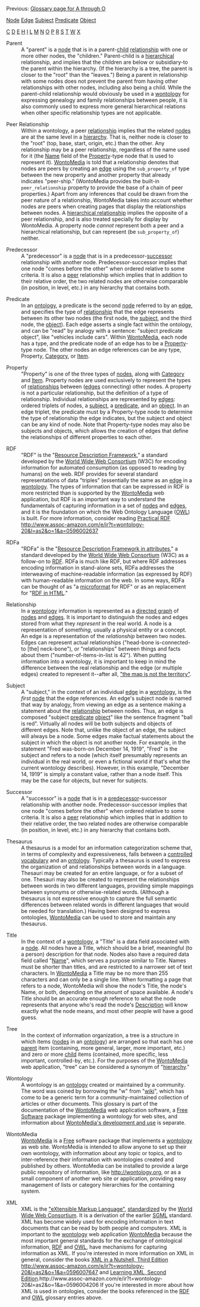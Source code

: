<!-- Copyright (c)  2009  Glen E. Ivey
     Permission is granted to copy, distribute and/or modify this document
     under the terms of the GNU Free Documentation License, Version 1.3;
     with no Invariant Sections, no Front-Cover Texts, and no Back-Cover Texts.
     A copy of the license is in the file COPYING.DOCUMENTATION
  -->


Previous: [[WmHelp:GlossaryAtoO|Glossary page for A through O]]

[[WmHelp:GlossaryAtoO#anchor_Node|Node]]
[[WmHelp:GlossaryAtoO#anchor_Edge|Edge]]
[[WmHelp:GlossaryPtoZ#anchor_Subject|Subject]]
[[WmHelp:GlossaryPtoZ#anchor_Predicate|Predicate]]
[[WmHelp:GlossaryAtoO#anchor_Object|Object]]

[[WmHelp:GlossaryAtoO#anchor_C|C]]
[[WmHelp:GlossaryAtoO#anchor_D|D]]
[[WmHelp:GlossaryAtoO#anchor_E|E]]
[[WmHelp:GlossaryAtoO#anchor_H|H]]
[[WmHelp:GlossaryAtoO#anchor_I|I]]
[[WmHelp:GlossaryAtoO#anchor_L|L]]
[[WmHelp:GlossaryAtoO#anchor_M|M]]
[[WmHelp:GlossaryAtoO#anchor_N|N]]
[[WmHelp:GlossaryAtoO#anchor_O|O]]
[[WmHelp:GlossaryPtoZ#anchor_P|P]]
[[WmHelp:GlossaryPtoZ#anchor_R|R]]
[[WmHelp:GlossaryPtoZ#anchor_S|S]]
[[WmHelp:GlossaryPtoZ#anchor_T|T]]
[[WmHelp:GlossaryPtoZ#anchor_W|W]]
[[WmHelp:GlossaryPtoZ#anchor_X|X]]


<span id="anchor_P"></span>
<span id="anchor_Parent"></span>
;Parent
:A "parent" is a [[WmHelp:GlossaryAtoO#anchor_Node|node]] that is in a parent-[[WmHelp:GlossaryAtoO#anchor_Child|child]] [[WmHelp:GlossaryPtoZ#anchor_Relationship|relationship]] with one or more other nodes, the "children."  Parent-child is a [[WmHelp:GlossaryAtoO#anchor_Hierarchy|hierarchical]] relationship, and implies that the children are below or subsidiary-to the parent within the hierarchy.  (If the hierarchy is a tree, the parent is closer to the "root" than the "leaves.")  Being a parent in relationship with some nodes does not prevent the parent from having other relationships with other nodes, including also being a child.  While the parent-child relationship would obviously be used in a [[WmHelp:GlossaryPtoZ#anchor_Wontology|wontology]] for expressing genealogy and family relationships between people, it is also commonly used to express more general hierarchical relations when other specific relationship types are not applicable.
<span id="anchor_Peer"></span>
;Peer Relationship
:Within a wontology, a peer [[WmHelp:GlossaryPtoZ#anchor_Relationship|relationship]] implies that the related [[WmHelp:GlossaryAtoO#anchor_Node|nodes]] are at the same level in a [[WmHelp:GlossaryAtoO#anchor_Hierarchy|hierarchy]].  That is, neither node is closer to the "root" (top, base, start, origin, etc.) than the other.  Any relationship may be a peer relationship, regardless of the name used for it (the [[WmHelp:GlossaryAtoO#anchor_Name|Name]] field of the [[WmHelp:GlossaryPtoZ#anchor_Property|Property]]-type node that is used to represent it).  [[WmHelp:GlossaryPtoZ#anchor_WontoMedia|WontoMedia]] is told that a relationship denotes that nodes are peers by creating an [[WmHelp:GlossaryAtoO#anchor_Edge|edge]] using the <tt>sub_property_of</tt> type between the new property and another property that already indicates "peer-ship."  (WontoMedia provides the built-in <tt>peer_relationship</tt> property to provide the base of a chain of peer properties.)  Apart from any inferences that could be drawn from the peer nature of a relationship, WontoMedia takes into account whether nodes are peers when creating pages that display the relationships between nodes.  A [[WmHelp:GlossaryAtoO#anchor_Hierarchical|hierarchical relationship]] implies the opposite of a peer relationship, and is also treated specially for display by WontoMedia.  A property node ''cannot'' represent both a peer and a hierarchical relationship, but can represent (be <tt>sub_property_of</tt>) neither.
<span id="anchor_Predecessor"></span>
;Predecessor
:A "predecessor" is a [[WmHelp:GlossaryAtoO#anchor_Node|node]] that is in a predecessor-[[WmHelp:GlossaryPtoZ#anchor_Successor|successor]] relationship with another node.  Predecessor-successor implies that one node "comes before the other" when ordered relative to some criteria.  It is also a [[WmHelp:GlossaryPtoZ#anchor_Peer|peer]] relationship which implies that in addition to their relative order, the two related nodes are otherwise comparable (in position, in level, etc.) in any hierarchy that contains both.
<span id="anchor_Predicate"></span>
;Predicate
:In an [[WmHelp:GlossaryAtoO#anchor_Ontology|ontology]], a predicate is the second [[WmHelp:GlossaryAtoO#anchor_Node|node]] referred to by an [[WmHelp:GlossaryAtoO#anchor_Edge|edge]], and specifies the type of [[WmHelp:GlossaryPtoZ#anchor_Relationship|relationship]] that the edge represents between its other two nodes (the first node, the [[WmHelp:GlossaryPtoZ#anchor_Subject|subject]], and the third node, the [[WmHelp:GlossaryAtoO#anchor_Object|object]]).  Each edge asserts a single fact within the ontology, and can be "read" by analogy with a sentence:  "subject predicate object", like "vehicles include cars".  Within [[WmHelp:GlossaryPtoZ#anchor_WontoMedia|WontoMedia]], each node has a type, and the predicate node of an edge has to be a [[WmHelp:GlossaryPtoZ#anchor_Property|Property]]-type node.  The other nodes an edge references can be any type, Property, [[WmHelp:GlossaryAtoO#anchor_Category|Category]], or [[#category_Item|Item]].
<span id="anchor_Property"></span>
;Property
:"Property" is one of the three types of [[WmHelp:GlossaryAtoO#anchor_Node|nodes]], along with [[WmHelp:GlossaryAtoO#anchor_Category|Category]] and [[WmHelp:GlossaryAtoO#anchor_Item|Item]].  Property nodes are used exclusively to represent the types of [[WmHelp:GlossaryPtoZ#anchor_Relationships|relationships]] between ([[WmHelp:GlossaryAtoO#anchor_Edge|edges]] connecting) other nodes.  A property is not a particular relationship, but the definition of a type of relationship.  Individual relationships are represented by [[WmHelp:GlossaryAtoO#anchor_Edge|edges]]:  ordered triplets of nodes, a [[WmHelp:GlossaryPtoZ#anchor_Subject|subject]], a [[WmHelp:GlossaryPtoZ#anchor_Predicate|predicate]], and an [[WmHelp:GlossaryAtoO#anchor_Object|object]].  In an edge triplet, the predicate must by a Property-type node to determine the type of relationship the edge indicates, but the subject and object can be any kind of node.  Note that Property-type nodes may also be subjects and objects, which allows the creation of edges that define the relationships of different properties to each other.
<span id="anchor_R"></span>
<span id="anchor_RDF"></span>
;RDF
:"RDF" is the "[http://www.w3.org/RDF/ Resource Description Framework]," a standard developed by the [http://www.w3.org/ World Wide Web Consortium] (W3C) for encoding information for automated consumption (as opposed to reading by humans) on the web.  RDF provides for several standard representations of data "triples" (essentially the same as an [[WmHelp:GlossaryAtoO#anchor_Edge|edge]] in a [[WmHelp:GlossaryPtoZ#anchor_Wontology|wontology]].  The types of information that can be expressed in RDF is more restricted than is supported by the [[WmHelp:GlossaryPtoZ#anchor_WontoMedia|WontoMedia]] web application, but RDF is an important way to understand the fundamentals of capturing information in a set of [[WmHelp:GlossaryAtoO#anchor_Node|nodes]] and [[WmHelp:GlossaryAtoO#anchor_Edge|edges]], and it is the foundation on which the Web Ontology Language ([[WmHelp:GlossaryAtoO#anchor_OWL|OWL]]) is built.  For more information, consider reading [http://www.amazon.com/gp/product/0596002637?ie=UTF8&tag=wontology-20&linkCode=as2&camp=1789&creative=390957&creativeASIN=0596002637 Practical RDF] http://www.assoc-amazon.com/e/ir?t=wontology-20&l=as2&o=1&a=0596002637
<span id="anchor_RDFa"></span>
;RDFa
:"RDFa" is the "[http://www.w3.org/TR/xhtml-rdfa-primer/ Resource Description Framework in attributes]," a standard developed by the [http://www.w3.org/ World Wide Web Consortium] (W3C) as a follow-on to [[WmHelp:GlossaryPtoZ#anchor_RDF|RDF]].  RDFa is much like RDF, but where RDF addresses encoding information in stand-alone sets, RDFa addresses the interweaving of machine-readable information (as expressed by RDF) with human-readable information on the web.  In some ways, RDFa can be thought of as "a [[WmHelp:GlossaryAtoO#anchor_Microformat|microformat]] for RDF" or as an replacement for "[http://www.w3.org/2001/sw/BestPractices/HTML/ RDF in HTML]."
<span id="anchor_Relationship"></span>
;Relationship
:In a [[WmHelp:GlossaryPtoZ#anchor_Wontology|wontology]] information is represented as a [http://en.wikipedia.org/wiki/Directed_graph directed graph] of [[WmHelp:GlossaryAtoO#anchor_Node|nodes]] and [[WmHelp:GlossaryAtoO#anchor_Edge|edges]].  It is important to distinguish the nodes and edges stored from what they ''represent'' in the real world.  A node is a representation of some''thing'', usually a physical entity or a concept.  An edge is a representation of the ''relationship'' between two nodes.  Edges can represent actual relationships ("head-bone is-connected-to [the] neck-bone"), or "relationships" between things and facts about them ("number-of-items-in-list is 42").  When putting information into a wontology, it is important to keep in mind the difference between the real relationship and the edge (or multiple edges) created to represent it--after all, [http://en.wikipedia.org/wiki/Map%E2%80%93territory_relation "the map is not the territory"].
<span id="anchor_S"></span>
<span id="anchor_Subject"></span>
;Subject
:A "subject," in the context of an individual [[WmHelp:GlossaryAtoO#anchor_Edge|edge]] in a [[WmHelp:GlossaryPtoZ#anchor_Wontology|wontology]], is the ''first'' [[WmHelp:GlossaryAtoO#anchor_Node|node]] that the edge references.  An edge's subject node is named that way by analogy, from viewing an edge as a sentence making a statement about the [[WmHelp:GlossaryPtoZ#anchor_Relationship|relationship]] between nodes.  Thus, an edge is composed "subject [[WmHelp:GlossaryPtoZ#anchor_Predicate|predicate]] [[WmHelp:GlossaryAtoO#anchor_Object|object]]" like the sentence fragment "ball is red".  Virtually all nodes will be both subjects and objects of different edges.  Note that, unlike the object of an edge, the subject will always be a node.  Some edges make factual statements about the subject in which the object is not another node.  For example, in the statement "Fred was-born-on December 14, 1919", "Fred" is the subject and refers to a node (which itself presumably represents an individual in the real world, or even a fictional world if that's what the current wontology describes).  However, in this example, "December 14, 1919" is simply a constant value, rather than a node itself.  This may be the case for objects, but never for subjects.
<span id="anchor_Successor"></span>
;Successor
:A "successor" is a [[WmHelp:GlossaryAtoO#anchor_Node|node]] that is in a [[WmHelp:GlossaryPtoZ#anchor_Predecessor|predecessor]]-successor relationship with another node.  Predecessor-successor implies that one node "comes before the other" when ordered relative to some criteria.  It is also a [[WmHelp:GlossaryPtoZ#anchor_Peer|peer]] relationship which implies that in addition to their relative order, the two related nodes are otherwise comparable (in position, in level, etc.) in any hierarchy that contains both.
<span id="anchor_T"></span>
<span id="anchor_Thesaurus"></span>
;Thesaurus
:A thesaurus is a model for an information categorization scheme that, in terms of complexity and expressiveness, falls between a [[WmHelp:GlossaryAtoO#anchor_Controlled|controlled vocabulary]] and an [[WmHelp:GlossaryAtoO#anchor_Ontology|ontology]].  Typically a thesaurus is used to express the organization of and relationships between words in a language.  Thesauri may be created for an entire language, or for a subset of one.  Thesauri may also be created to represent the relationships between words in two different languages, providing simple mappings between synonyms or otherwise-related words.  (Although a thesaurus is not expressive enough to capture the full semantic differences between related words in different languages that would be needed for translation.)  Having been designed to express ontologies, [[WmHelp:GlossaryPtoZ#anchor_WontoMedia|WontoMedia]] can be used to store and maintain any thesaurus.
<span id="anchor_Title"></span>
;Title
:In the context of a [[WmHelp:GlossaryPtoZ#anchor_Wontology|wontology]], a "Title" is a data field associated with a [[WmHelp:GlossaryAtoO#anchor_Node|node]].  All nodes have a Title, which should be a brief, meaningful (to a person) description for that node.  Nodes also have a required data field called "[[WmHelp:GlossaryAtoO#anchor_Name|Name]]", which serves a purpose similar to Title.  Names must be shorter than titles, and are restricted to a narrower set of text characters.  In [[WmHelp:GlossaryPtoZ#anchor_WontoMedia|WontoMedia]] a Title may be no more than 255 characters and can only be a single line.  When formatting a page that refers to a node, WontoMedia will show the node's Title, the node's Name, or both, depending on the amount of space available.  A node's Title should be an accurate enough reference to what the node represents that anyone who's read the node's [[WmHelp:GlossaryAtoO#anchor_Description|Description]] will know exactly what the node means, and most other people will have a good guess.
<span id="anchor_Tree"></span>
;Tree
:In the context of information organization, a tree is a structure in which items ([[WmHelp:GlossaryAtoO#anchor_Node|nodes]] in an [[WmHelp:GlossaryAtoO#anchor_Ontology|ontology]]) are arranged so that each has one [[WmHelp:GlossaryPtoZ#anchor_Parent|parent]] item (containing, more general, larger, more important, etc.) and zero or more [[WmHelp:GlossaryAtoO#anchor_Child|child]] items (contained, more specific, less important, controlled-by, etc.).  For the purposes of the [[WmHelp:GlossaryPtoZ#anchor_WontoMedia|WontoMedia]] web application, "tree" can be considered a synonym of "[[WmHelp:GlossaryAtoO#anchor_Hierarchy|hierarchy]]."
<span id="anchor_W"></span>
<span id="anchor_Wontology"></span>
;Wontology
:A wontology is an [[WmHelp:GlossaryAtoO#anchor_Ontology|ontology]] created or maintained by a community.  The word was coined by borrowing the "w" from "[http://en.wikipedia.org/wiki/Wiki wiki]", which has come to be a generic term for a community-maintained collection of articles or other documents.  This glossary is part of the documentation of the [[WmHelp:GlossaryPtoZ#anchor_WontoMedia|WontoMedia]] web application software, a [http://en.wikipedia.org/wiki/Free_software Free Software] package implementing a wontology for web sites, and information about [http://wontomedia.rubyforge.org/ WontoMedia's development and use] is separate.
<span id="anchor_WontoMedia"></span>
;WontoMedia
:[[WontoMedia]] is a [http://en.wikipedia.org/wiki/Free_software Free] software package that implements a [[WmHelp:GlossaryPtoZ#anchor_Wontology|wontology]] as web site.  WontoMedia is intended to allow anyone to set up their own wontology, with information about any topic or topics, and to inter-reference their information with wontologies created and published by others.  WontoMedia can be installed to provide a large public repository of information, like http://wontology.org, or as a small component of another web site or application, providing easy management of lists or category hierarchies for the containing system.
<span id="anchor_X"></span>
<span id="anchor_XML"></span>
;XML
:XML is the [http://en.wikipedia.org/wiki/XML "eXtensible Markup Language"], [http://www.w3.org/TR/2006/REC-xml11-20060816/ standardized] by the [http://www.w3.org/ World Wide Web Consortium].  It is a derivation of the earlier [http://en.wikipedia.org/wiki/Standard_Generalized_Markup_Language SGML] standard.  XML has become widely used for encoding information in text documents that can be read by both people and computers.  XML is important to the [[WmHelp:GlossaryPtoZ#anchor_Wontology|wontology]] web application [[WmHelp:GlossaryPtoZ#anchor_WontoMedia|WontoMedia]] because the most important general standards for the exchange of ontological information, [[WmHelp:GlossaryPtoZ#anchor_RDF|RDF]] and [[WmHelp:GlossaryAtoO#anchor_OWL|OWL]], have mechanisms for capturing information as XML.  If you're interested in more information on XML in general, consider the books [http://www.amazon.com/gp/product/0596007647?ie=UTF8&tag=wontology-20&linkCode=as2&camp=1789&creative=390957&creativeASIN=0596007647 XML in a Nutshell, Third Edition] http://www.assoc-amazon.com/e/ir?t=wontology-20&l=as2&o=1&a=0596007647 and [http://www.amazon.com/gp/product/0596004206?ie=UTF8&tag=wontology-20&linkCode=as2&camp=1789&creative=390957&creativeASIN=0596004206 Learning XML, Second Edition].http://www.assoc-amazon.com/e/ir?t=wontology-20&l=as2&o=1&a=0596004206  If you're interested in more about how XML is used in ontologies, consider the books referenced in the [[WmHelp:GlossaryPtoZ#anchor_RDF|RDF]] and [[WmHelp:GlossaryAtoO#anchor_OWL|OWL]] glossary entries above.
